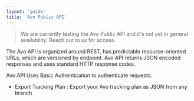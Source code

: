 ```yaml
---
layout: 'guide'
title: 'Avo Public API'
---
```



> We are currently testing the Avo Public API and it's not yet in general availability. Reach out to us for access.

The Avo API is organized around REST, has predictable resource-oriented URLs, which are versioned by endpoint.
Avo API returns JSON encoded responses and uses standard HTTP response codes.

Avo API Uses <Link href="https://en.wikipedia.org/wiki/Basic_access_authentication"><a>Basic Authentication</a></Link> to authenticate requests.

- <Link passHref href="/public-api/export-tracking-plan">
    <a>Export Tracking Plan</a>
  </Link>
  : Export your Avo tracking plan as JSON from any branch
